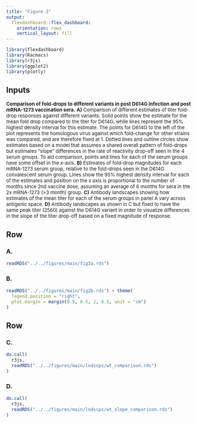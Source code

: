 ```yaml
---
title: "Figure 2"
output: 
  flexdashboard::flex_dashboard:
    orientation: rows
    vertical_layout: fill
---
```


```r
library(flexdashboard)
library(Racmacs)
library(r3js)
library(ggplot2)
library(plotly)
```

Inputs {.sidebar}
-------------------------------------
<font size="2">
**Comparison of fold-drops to different variants in post D614G infection and post mRNA-1273 vaccination sera.**
**A)** Comparison of different estimates of titer fold-drop responses against different variants. Solid points show the estimate for the mean fold drop compared to the titer for D614G, while lines represent the 95% highest density interval for this estimate. The points for D614G to the left of the plot represents the homologous virus against which fold-change for other strains was compared, and are therefore fixed at 1. Dotted lines and outline circles show estimates based on a model that assumes a shared overall pattern of fold-drops but estimates “slope” differences in the rate of reactivity drop-off seen in the 4 serum groups. To aid comparison, points and lines for each of the serum groups have some offset in the x-axis. **B)** Estimates of fold-drop magnitudes for each mRNA-1273 serum group, relative to the fold-drops seen in the D614G convalescent serum group. Lines show the 95% highest density interval for each of the estimates and position on the x axis is proportional to the number of months since 2nd vaccine dose, assuming an average of 6 months for sera in the 2x mRNA-1273 (>3 month) group. **C)** Antibody landscapes showing how estimates of the mean titer for each of the serum groups in panel A vary across antigenic space. **D)** Antibody landscapes as shown in C but fixed to have the same peak titer (2560) against the D614G variant in order to visualize differences in the slope of the titer drop-off based on a fixed magnitude of response.
</font>


Row
-------------------------------------

### A.
```r
readRDS("../../figures/main/fig2a.rds")
```

### B.
```r
readRDS("../../figures/main/fig2b.rds") + theme(
  legend.position = "right", 
  plot.margin = margin(0.5, 0.5, 2, 0.5, unit = "cm")
)
```

Row
-------------------------------------

### C.
```r
do.call(
  r3js,
  readRDS("../../figures/main/lndscps/wt_comparison.rds")
)
```


### D.
```r
do.call(
  r3js,
  readRDS("../../figures/main/lndscps/wt_slope_comparison.rds")
)
```